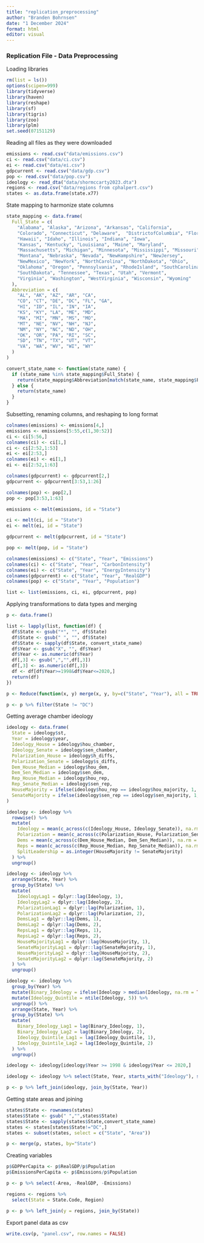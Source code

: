 ```yaml
---
title: "replication_preprocessing"
author: "Branden Bohrnsen"
date: "1 December 2024"
format: html
editor: visual
---
```


### Replication File - Data Preprocessing

Loading libraries

```r
rm(list = ls())
options(scipen=999)
library(tidyverse)
library(haven)
library(reshape)
library(sf)
library(tigris)
library(zoo)
library(plm)
set.seed(07151129)
```

Reading all files as they were downloaded

```r
emissions <- read.csv("data/emissions.csv")
ci <- read.csv("data/ci.csv")
ei <- read.csv("data/ei.csv")
gdpcurrent <- read.csv("data/gdp.csv")
pop <- read.csv("data/pop.csv")
ideology <- read_dta("data/shormccarty2023.dta")
regions <- read.csv("data/regions from cphalpert.csv")
states <- as.data.frame(state.x77)
```

State mapping to harmonize state columns

```r
state_mapping <- data.frame(
  Full_State = c(
    "Alabama", "Alaska", "Arizona", "Arkansas", "California",
    "Colorado", "Connecticut", "Delaware",  "DistrictofColumbia", "Florida", "Georgia",
    "Hawaii", "Idaho", "Illinois", "Indiana", "Iowa",
    "Kansas", "Kentucky", "Louisiana", "Maine", "Maryland",
    "Massachusetts", "Michigan", "Minnesota", "Mississippi", "Missouri",
    "Montana", "Nebraska", "Nevada", "NewHampshire", "NewJersey",
    "NewMexico", "NewYork", "NorthCarolina", "NorthDakota", "Ohio",
    "Oklahoma", "Oregon", "Pennsylvania", "RhodeIsland", "SouthCarolina",
    "SouthDakota", "Tennessee", "Texas", "Utah", "Vermont",
    "Virginia", "Washington", "WestVirginia", "Wisconsin", "Wyoming"
  ),
  Abbreviation = c(
    "AL", "AK", "AZ", "AR", "CA",
    "CO", "CT", "DE", "DC", "FL", "GA",
    "HI", "ID", "IL", "IN", "IA",
    "KS", "KY", "LA", "ME", "MD",
    "MA", "MI", "MN", "MS", "MO",
    "MT", "NE", "NV", "NH", "NJ",
    "NM", "NY", "NC", "ND", "OH",
    "OK", "OR", "PA", "RI", "SC",
    "SD", "TN", "TX", "UT", "VT",
    "VA", "WA", "WV", "WI", "WY"
  )
)

convert_state_name <- function(state_name) {
  if (state_name %in% state_mapping$Full_State) {
    return(state_mapping$Abbreviation[match(state_name, state_mapping$Full_State)])
  } else {
    return(state_name)
  }
}
```

Subsetting, renaming columns, and reshaping to long format

```r
colnames(emissions) <- emissions[4,]
emissions <- emissions[5:55,c(1,30:52)]
ci <- ci[5:56,]
colnames(ci) <- ci[1,]
ci <- ci[2:52,1:53]
ei <- ei[2:53,]
colnames(ei) <- ei[1,]
ei <- ei[2:52,1:63]

colnames(gdpcurrent) <- gdpcurrent[2,]
gdpcurrent <- gdpcurrent[3:53,1:26]

colnames(pop) <- pop[2,]
pop <- pop[3:53,1:63]

emissions <- melt(emissions, id = "State")

ci <- melt(ci, id = "State")
ei <- melt(ei, id = "State")

gdpcurrent <- melt(gdpcurrent, id = "State")

pop <- melt(pop, id = "State")

colnames(emissions) <- c("State", "Year", "Emissions")
colnames(ci) <- c("State", "Year", "CarbonIntensity")
colnames(ei) <- c("State", "Year", "EnergyIntensity")
colnames(gdpcurrent) <- c("State", "Year", "RealGDP")
colnames(pop) <- c("State", "Year", "Population")

list <- list(emissions, ci, ei, gdpcurrent, pop)
```

Applying transformations to data types and merging

```r
p <- data.frame()

list <- lapply(list, function(df) {
  df$State <- gsub("*", "", df$State)
  df$State <- gsub(" ", "", df$State)
  df$State <- sapply(df$State, convert_state_name)
  df$Year <- gsub("X", "", df$Year)
  df$Year <- as.numeric(df$Year)
  df[,3] <- gsub(",","",df[,3])
  df[,3] <- as.numeric(df[,3])
  df <- df[df$Year>=1998&df$Year<=2020,]
  return(df)
})

p <- Reduce(function(x, y) merge(x, y, by=c("State", "Year"), all = TRUE), list)

p <- p %>% filter(State != "DC")
```

Getting average chamber ideology

```r
ideology <- data.frame(
  State = ideology$st,
  Year = ideology$year,
  Ideology_House = ideology$hou_chamber,
  Ideology_Senate = ideology$sen_chamber,
  Polarization_House = ideology$h_diffs,
  Polarization_Senate = ideology$s_diffs,
  Dem_House_Median = ideology$hou_dem,
  Dem_Sen_Median = ideology$sen_dem,
  Rep_House_Median = ideology$hou_rep,
  Rep_Senate_Median = ideology$sen_rep,
  HouseMajority = ifelse(ideology$hou_rep == ideology$hou_majority, 1, 0),
  SenateMajority = ifelse(ideology$sen_rep == ideology$sen_majority, 1, 0)
)

ideology <- ideology %>%
  rowwise() %>%
  mutate(
    Ideology = mean(c_across(c(Ideology_House, Ideology_Senate)), na.rm = TRUE),
    Polarization = mean(c_across(c(Polarization_House, Polarization_Senate)), na.rm = TRUE),
    Dems = mean(c_across(c(Dem_House_Median, Dem_Sen_Median)), na.rm = TRUE),
    Reps = mean(c_across(c(Rep_House_Median, Rep_Senate_Median)), na.rm = TRUE),
    SplitLeadership = as.integer(HouseMajority != SenateMajority)
  ) %>%
  ungroup()

ideology <- ideology %>% 
  arrange(State, Year) %>%
  group_by(State) %>% 
  mutate(
    IdeologyLag1 = dplyr::lag(Ideology, 1),
    IdeologyLag2 = dplyr::lag(Ideology, 2),
    PolarizationLag1 = dplyr::lag(Polarization, 1),
    PolarizationLag2 = dplyr::lag(Polarization, 2),
    DemsLag1 = dplyr::lag(Dems, 1),
    DemsLag2 = dplyr::lag(Dems, 2),
    RepsLag1 = dplyr::lag(Reps, 1),
    RepsLag2 = dplyr::lag(Reps, 2),
    HouseMajorityLag1 = dplyr::lag(HouseMajority, 1),
    SenateMajorityLag1 = dplyr::lag(SenateMajority, 1),
    HouseMajorityLag2 = dplyr::lag(HouseMajority, 2),
    SenateMajorityLag2 = dplyr::lag(SenateMajority, 2)
  ) %>% 
  ungroup()

ideology <- ideology %>%
  group_by(Year) %>%
  mutate(Binary_Ideology = ifelse(Ideology > median(Ideology, na.rm = TRUE), 1, 0)) %>%
  mutate(Ideology_Quintile = ntile(Ideology, 5)) %>%
  ungroup() %>%
  arrange(State, Year) %>%
  group_by(State) %>%
  mutate(
    Binary_Ideology_Lag1 = lag(Binary_Ideology, 1),
    Binary_Ideology_Lag2 = lag(Binary_Ideology, 2),
    Ideology_Quintile_Lag1 = lag(Ideology_Quintile, 1),
    Ideology_Quintile_Lag2 = lag(Ideology_Quintile, 2)
  ) %>%
  ungroup()

ideology <- ideology[ideology$Year >= 1998 & ideology$Year <= 2020,]

ideology <- ideology %>% select(State, Year, starts_with("Ideology"), starts_with("Polarization"), starts_with("Binary"), starts_with("Dems"), starts_with("Reps"), starts_with("House"), starts_with("Senate"))

p <- p %>% left_join(ideology, join_by(State, Year))
```

Getting state areas and joining

```r
states$State <- rownames(states)
states$State <- gsub(" ","",states$State)
states$State <- sapply(states$State,convert_state_name)
states <- states[states$State!="DC",]
states <- subset(states, select = c("State", "Area"))

p <- merge(p, states, by="State")
```

Creating variables

```r
p$GDPPerCapita <- p$RealGDP/p$Population
p$EmissionsPerCapita <- p$Emissions/p$Population

p <- p %>% select(-Area, -RealGDP, -Emissions)
```

```r
regions <- regions %>%
  select(State = State.Code, Region)

p <- p %>% left_join(y = regions, join_by(State))
```

Export panel data as csv

```r
write.csv(p, "panel.csv", row.names = FALSE)
```

```r

```